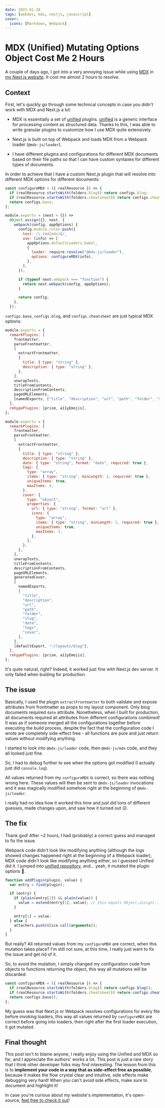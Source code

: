 ```yaml
---
date: 2021-01-28
tags: [webdev, mdx, nextjs, javascript]
cover:
  icons: [Markdown, Webpack]
---
```


# MDX (Unified) Mutating Options Object Cost Me 2 Hours

A couple of days ago, I got into a very annoying issue while using [MDX] in [my
Next.js website][my website]. It cost me almost 2 hours to resolve.

## Context

First, let's quickly go through some technical concepts in case you didn't work
with MDX and Next.js a lot:

- MDX is essentially a set of [unified] plugins. [unified] is a generic
  interface for processing content as structured data. Thanks to this, I was
  able to write granular plugins to customize how I use MDX quite extensively.

- Next.js is built on top of Webpack and loads MDX from a Webpack loader
  (`@mdx-js/loader`).

- I have different plugins and configurations for different MDX documents based
  on their file paths so that I can have custom syntaxes for different types of
  documents.

In order to achieve that I have a custom Next.js plugin that will resolve into
different MDX options for different documents:

```js:next.config.js
const configureMDX = ({ realResource }) => {
  if (realResource.startsWith(folders.blog)) return configs.blog;
  if (realResource.startsWith(folders.cheatsheet)) return configs.cheatsheet;
  return configs.base;
};

module.exports = (next = {}) =>
  Object.assign({}, next, {
    webpack(config, appOptions) {
      config.module.rules.push({
        test: /\.(md|mdx)$/,
        use: (info) => [
          appOptions.defaultLoaders.babel,
          {
            loader: require.resolve("@mdx-js/loader"),
            options: configureMDX(info),
          },
        ],
      });

      if (typeof next.webpack === "function") {
        return next.webpack(config, appOptions);
      }

      return config;
    },
  });
```

`configs.base`, `configs.blog`, and `configs.cheatsheet` are just typical MDX
options:

```js:configs/base.js
module.exports = {
  remarkPlugins: [
    frontmatter,
    parseFrontmatter,
    [
      extractFrontmatter,
      {
        title: { type: "string" },
        description: { type: "string" },
      },
    ],
    unwrapTexts,
    titleFromContents,
    descriptionFromContents,
    pageURLElements,
    [namedExports, ["title", "description", "url", "path", "folder", "slug"]],
  ],
  rehypePlugins: [prism, a11yEmojis],
};
```

```js:configs/blog.js
module.exports = {
  remarkPlugins: [
    frontmatter,
    parseFrontmatter,
    [
      extractFrontmatter,
      {
        title: { type: "string" },
        description: { type: "string" },
        date: { type: "string", format: "date", required: true },
        tags: {
          type: "array",
          items: { type: "string", minLength: 1, required: true },
          uniqueItems: true,
          maxItems: 4,
        },
        cover: {
          type: "object",
          properties: {
            url: { type: "string", format: "url" },
            icons: {
              type: "array",
              items: { type: "string", minLength: 1, required: true },
              uniqueItems: true,
              maxItems: 3,
            },
          },
        },
      },
    ],
    unwrapTexts,
    titleFromContents,
    descriptionFromContents,
    pageURLElements,
    generatedCover,
    [
      namedExports,
      [
        "title",
        "description",
        "url",
        "path",
        "folder",
        "slug",
        "date",
        "tags",
        "cover",
      ],
    ],
    [defaultExport, "~/layouts/blog"],
  ],
  rehypePlugins: [prism, a11yEmojis],
};
```

It's quite natural, right? Indeed, it worked just fine with Next.js dev server.
It only failed when bulding for production.

## The issue

Basically, I used the plugin `extractFrontmatter` to both validate and expose
attributes from frontmatter as props to my layout component. Only blog documents
required `date` attribute. Nonetheless, when I built for production, all
documents required all attributes from different configurations combined! It was
as if someone merged all the configurations together before executing the build
process, despite the fact that the configuration code I wrote are completely
side-effect free - all functions are pure and just return values without
modifying anything.

I started to look into `@mdx-js/loader` code, then `@mdx-js/mdx` code, and they
all looked just fine.

So, I had to debug further to see when the options got modified (I actually just
did `console.log`).

All values returned from my `configureMDX` is correct, so there was nothing
wrong here. These values will then be sent to `@mdx-js/loader` invocations and
it was magically modified somehow right at the beginning of `@mdx-js/loader`.

I really had no idea how it worked this time and just did tons of different
guesses, made changes upon, and saw how it turned out 😥.

## The fix

Thank god! After ~2 hours, I had (probably) a correct guess and managed to fix
the issue.

Webpack code didn't look like modifying anything (although the logs showed
changes happened right at the beginning of a Webpack loader), MDX code didn't
look like modifying anything either, so I guessed Unified did it. I jumped into
[unified repository](https://github.com/unifiedjs/unified/blob/8f135d052c9d9e5b2c4c2217815c672012e71707/index.js#L228-L240),
and... yeah, it mutated the plugin options 🥶.

```js:unified/index.js
function addPlugin(plugin, value) {
  var entry = find(plugin);

  if (entry) {
    if (plain(entry[1]) && plain(value)) {
      value = extend(entry[1], value); // this equals Object.assign(...)
    }

    entry[1] = value;
  } else {
    attachers.push(slice.call(arguments));
  }
}
```

But really? All returned values from my `configureMDX` are correct, when this
mutation takes place? I'm still not sure, at this time, I really just want to
fix the issue and get rid of it.

So, to avoid the mutation, I simply changed my configuration code from objects
to functions returning the object, this way all mutations will be discarded:

```js:next.config.js
const configureMDX = ({ realResource }) => {
  if (realResource.startsWith(folders.blog)) return configs.blog();
  if (realResource.startsWith(folders.cheatsheet)) return configs.cheatsheet();
  return configs.base();
};
```

My guess was that Next.js or Webpack resolves configurations for every file
before invoking loaders, this way all values returned by `configureMDX` are
correct before going into loaders, then right after the first loader execution,
it got mutated.

## Final thought

This post isn't to blame anyone, I really enjoy using the Unified and MDX so
far, and I appreciate the authors' works a lot. This post is just a rare story
that I think other developer folks may find interesting. The lesson from this is
to **implement your code in a way that as side-effect free as possible**,
because it makes the flow crystal clear and intuitive, side effects make
debugging very hard! When you can't avoid side effects, make sure to document
and highlight it!

In case you're curious about my website's implementation, it's open-source,
[feel free to check it out][my repo]!

[my website]: /
[my repo]: https://github.com/phuctm97/phuctm97.com
[mdx]: https://mdxjs.com
[unified]: https://unifiedjs.com
